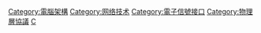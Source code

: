 {{noteTA
|G1=IT
}}
{{Catnav|頁面分類|人类社会|科技|電子學|電腦硬體}}
{{Commonscat|Computer buses}}

[[Category:電腦架構|Category:電腦架構]]
[[Category:网络技术|Category:网络技术]]
[[Category:電子信號接口|Category:電子信號接口]]
[[Category:物理層協議|Category:物理層協議]]
[[Category:各類電腦硬體|C]]
